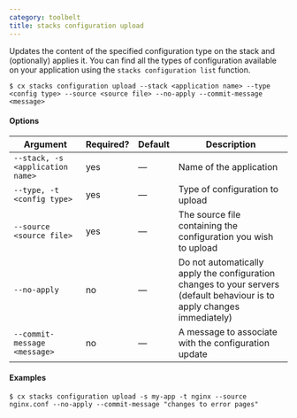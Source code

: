 ```yaml
---
category: toolbelt
title: stacks configuration upload
---
```


Updates the content of the specified configuration type on the stack and (optionally) applies it. You can find all the types of configuration available on your application using the `stacks configuration list` function.

```shell
$ cx stacks configuration upload --stack <application name> --type <config type> --source <source file> --no-apply --commit-message <message>
```

#### Options

| Argument | Required? | Default | Description |
|  ---  |  ---  |  ---  |  ---  |
| `--stack, -s <application name>` | yes | — | Name of the application |
| `--type, -t <config type>` | yes | — | Type of configuration to upload |
| `--source <source file>` | yes | — | The source file containing the configuration you wish to upload |
| `--no-apply` | no | — | Do not automatically apply the configuration changes to your servers (default behaviour is to apply changes immediately) |
| `--commit-message <message>` | no | — | A message to associate with the configuration update |

#### Examples

```shell
$ cx stacks configuration upload -s my-app -t nginx --source nginx.conf --no-apply --commit-message "changes to error pages"
```
